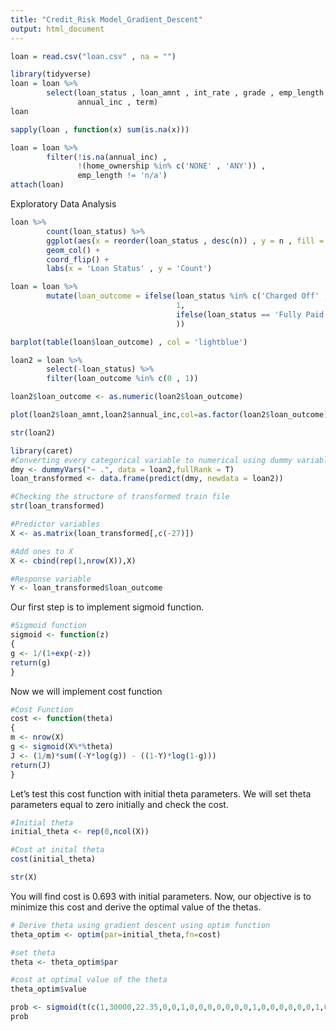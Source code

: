 ```yaml
---
title: "Credit_Risk Model_Gradient_Descent"
output: html_document
---
```

```r
loan = read.csv("loan.csv" , na = "")
```

```r
library(tidyverse)
loan = loan %>%
        select(loan_status , loan_amnt , int_rate , grade , emp_length , home_ownership , 
               annual_inc , term)
loan
```

```r
sapply(loan , function(x) sum(is.na(x)))
```

```r
loan = loan %>%
        filter(!is.na(annual_inc) , 
               !(home_ownership %in% c('NONE' , 'ANY')) , 
               emp_length != 'n/a')
attach(loan)
```

Exploratory Data Analysis

```r
loan %>%
        count(loan_status) %>%
        ggplot(aes(x = reorder(loan_status , desc(n)) , y = n , fill = n)) + 
        geom_col() + 
        coord_flip() + 
        labs(x = 'Loan Status' , y = 'Count')
```

```r
loan = loan %>%
        mutate(loan_outcome = ifelse(loan_status %in% c('Charged Off' , 'Default') , 
                                     1, 
                                     ifelse(loan_status == 'Fully Paid' , 0 , 'No info')
                                     ))

barplot(table(loan$loan_outcome) , col = 'lightblue')
```

```r
loan2 = loan %>%
        select(-loan_status) %>%
        filter(loan_outcome %in% c(0 , 1))
```

```r
loan2$loan_outcome <- as.numeric(loan2$loan_outcome)
```

```r
plot(loan2$loan_amnt,loan2$annual_inc,col=as.factor(loan2$loan_outcome),xlab="Loan Amount",ylab="Annual Income")
```

```r
str(loan2)
```

```r
library(caret)
#Converting every categorical variable to numerical using dummy variables
dmy <- dummyVars("~ .", data = loan2,fullRank = T)
loan_transformed <- data.frame(predict(dmy, newdata = loan2))

#Checking the structure of transformed train file
str(loan_transformed)
```

```r
#Predictor variables
X <- as.matrix(loan_transformed[,c(-27)])
```

```r
#Add ones to X
X <- cbind(rep(1,nrow(X)),X)
```

```r
#Response variable
Y <- loan_transformed$loan_outcome
```


Our first step is to implement sigmoid function.
```r
#Sigmoid function
sigmoid <- function(z)
{
g <- 1/(1+exp(-z))
return(g)
}
```

Now we will implement cost function
```r
#Cost Function
cost <- function(theta)
{
m <- nrow(X)
g <- sigmoid(X%*%theta)
J <- (1/m)*sum((-Y*log(g)) - ((1-Y)*log(1-g)))
return(J)
}
```


Let’s test this cost function with initial theta parameters. We will set theta parameters equal to zero initially and check the cost.
```r
#Initial theta
initial_theta <- rep(0,ncol(X))

#Cost at inital theta
cost(initial_theta)
```


```r
str(X)
```


You will find cost is 0.693 with initial parameters. Now, our objective is to minimize this cost and derive the optimal value of the thetas.

```r
# Derive theta using gradient descent using optim function
theta_optim <- optim(par=initial_theta,fn=cost)

#set theta
theta <- theta_optim$par

#cost at optimal value of the theta
theta_optim$value
```

```r
prob <- sigmoid(t(c(1,30000,22.35,0,0,1,0,0,0,0,0,0,0,1,0,0,0,0,0,0,1,0,0,0,0,100000,0))%*%theta)
prob
```










